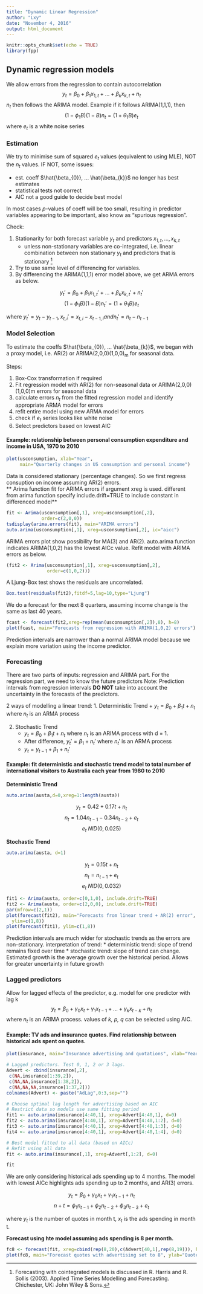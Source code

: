 ```yaml
---
title: "Dynamic Linear Regression"
author: "Lxy"
date: "November 4, 2016"
output: html_document
---
```


```r
knitr::opts_chunk$set(echo = TRUE)
library(fpp)
```

## Dynamic regression models

[^1]: Forecasting with cointegrated models is discussed in R. Harris and R. Sollis (2003). Applied Time Series Modelling and Forecasting. Chichester, UK: John Wiley & Sons.

We allow errors from the regression to contain autocorrelation
$$y_{t} = \beta_{0} + \beta_{1}x_{1,t} + ... + \beta_{k}x_{k,t} + n_{t}$$
$n_{t}$ then follows the ARIMA model. Example if it follows ARIMA(1,1,1), then
$$(1-\phi_{1}B)(1-B)n_{t} = (1+\theta_{1}B)e_{t}$$
where $e_{t}$ is a white noise series

### Estimation 

We try to minimise sum of squared $e_{t}$ values (equivalent to using MLE), NOT the $n_{t}$ values. IF NOT, some issues: 

* est. coeff $\hat{\beta_{0}}, ... \hat{\beta_{k}}$ no longer has best estimates
* statistical tests not correct
* AIC not a good guide to decide best model

In most cases *p*-values of coeff will be too small, resulting in predictor variables appearing to be important, also know as "spurious regression".

Check:

1. Stationarity for both forecast variable $y_{t}$ and predictors $x_{1,t}, ... , x_{k,t}$
    + unless non-stationary variables are co-integrated, i.e. linear combination between non stationary $y_{t}$ and predictors that is stationary [^1]

2. Try to use same level of differencing for variables. 
3. By differencing the ARIMA(1,1,1) error model above, we get ARMA errors as below.

$$y_{t}' = \beta_{0} + \beta_{1}x_{1,t}' + ... + \beta_{k}x_{k,t}' + n_{t}'$$
$$(1-\phi_{1}B)(1-B)n_{t}' = (1+\theta_{1}B)e_{t}$$

where $y_{t}' = y_{t} - y_{t-1}, x_{t,i}' = x_{t,i}-x_{t-1,i} and n_{t}' = n_{t}-n_{t-1}$

### Model Selection

To estimate the coeffs $\hat{\beta_{0}}, ... \hat{\beta_{k}}$, we began with a proxy model, i.e. AR(2) or ARIMA(2,0,0)(1,0,0)~m~ for seasonal data.

Steps:

1. Box-Cox transformation if required
2. Fit regression model with AR(2) for non-seasonal data or ARIMA(2,0,0)(1,0,0)m errors for seasonal data
3. calculate errors $n_{t}$ from the fitted regression model and identify appropriate ARMA model for errors
4. refit entire model using new ARMA model for errors
5. check if $e_{t}$ series looks like white noise
6. Select predictors based on lowest AIC

#### Example: relationship between personal consumption expenditure and income in USA, 1970 to 2010

```r
plot(usconsumption, xlab="Year",
     main="Quarterly changes in US consumption and personal income")

```

Data is considered stationary (percentage changes). So we first regress consuption on income assuming AR(2) errors.  
** Arima function fit for ARIMA errors if argument xreg is used. different from arima function **
** specify include.drift=TRUE to include constant in differenced model**

```r
fit <- Arima(usconsumption[,1], xreg=usconsumption[,2],
             order=c(2,0,0)) 
tsdisplay(arima.errors(fit), main="ARIMA errors")
auto.arima(usconsumption[,1], xreg=usconsumption[,2], ic="aicc")
```

ARIMA errors plot show possibility for MA(3) and AR(2). auto.arima function indicates ARIMA(1,0,2) has the lowest AICc value. Refit model with ARIMA errors as below.

```r
(fit2 <- Arima(usconsumption[,1], xreg=usconsumption[,2],
               order=c(1,0,2)))
```

A Ljung-Box test shows the residuals are uncorrelated.

```r
Box.test(residuals(fit2),fitdf=5,lag=10,type="Ljung")
```

We do a forecast for the next 8 quarters, assuming income change is the same as last 40 years.

```r
fcast <- forecast(fit2,xreg=rep(mean(usconsumption[,2]),8), h=8)
plot(fcast, main="Forecasts from regression with ARIMA(1,0,2) errors")
```

Prediction intervals are narrower than a normal ARIMA model because we explain more variation using the income predictor.

### Forecasting

There are two parts of inputs: regression and ARIMA part.
For the regression part, we need to know the future predictors
Note: Prediction intervals from regression intervals **DO NOT** take into account the uncertainty in the forecasts of the predictors.

2 ways of modelling a linear trend:
1. Deterministic Trend
    + $y_{t} = \beta_{0} + \beta_{1}t + n_{t}$ where $n_{t}$ is an ARMA process

2. Stochastic Trend
    + $y_{t} = \beta_{0} + \beta_{1}t + n_{t}$ where $n_{t}$ is an ARIMA process with d = 1.
    + After difference, $y_{t}' = \beta_{1} + n_{t}'$ where $n_{t}'$ is  an ARMA process
    + $y_{t} = y_{t-1} + \beta_{1} + n_{t}'$
    

#### Example: fit deterministic and stochastic trend model to total number of international visitors to Australia each year from 1980 to 2010

**Deterministic Trend**
```r
auto.arima(austa,d=0,xreg=1:length(austa)) 
```
$$ y_{t} = 0.42 + 0.17t + n_{t} $$
$$ n_{t} = 1.04n_{t-1} - 0.34n_{t-2} + e_{t} $$
$$ e_{t} ~ NID(0, 0.025) $$

**Stochastic Trend**
```r
auto.arima(austa, d=1)
```
$$ y_{t} = 0.15t + n_{t} $$
$$ n_{t} = n_{t-1} + e_{t} $$
$$ e_{t} ~ NID(0, 0.032) $$

```r
fit1 <- Arima(austa, order=c(0,1,0), include.drift=TRUE)
fit2 <- Arima(austa, order=c(2,0,0), include.drift=TRUE)
par(mfrow=c(2,1))
plot(forecast(fit2), main="Forecasts from linear trend + AR(2) error",
  ylim=c(1,8))
plot(forecast(fit1), ylim=c(1,8))
```

Prediction intervals are much wider for stochastic trends as the errors are non-stationary.
interpretation of trend:
* deterministic trend: slope of trend remains fixed over time
* stochastic trend: slope of trend can change. Estimated growth is the average growth over the historical period. Allows for greater uncertainty in future growth

### Lagged predictors

Allow for lagged effects of the predictor, e.g. model for one predictor with lag k
$$ y_{t} = \beta_{0} + \gamma_{0}x_{t} + \gamma_{1}x_{t-1} + ... + \gamma_{k}x_{t-k} + n_{t} $$
where $n_{t}$ is an ARIMA process.
values of *k, p, q* can be selected using AIC.

#### Example: TV ads and insurance quotes. Find relationship between historical ads spent on quotes.

```r
plot(insurance, main="Insurance advertising and quotations", xlab="Year")

# Lagged predictors. Test 0, 1, 2 or 3 lags.
Advert <- cbind(insurance[,2],
 c(NA,insurance[1:39,2]),
 c(NA,NA,insurance[1:38,2]),
 c(NA,NA,NA,insurance[1:37,2]))
colnames(Advert) <- paste("AdLag",0:3,sep="")

# Choose optimal lag length for advertising based on AIC
# Restrict data so models use same fitting period
fit1 <- auto.arima(insurance[4:40,1], xreg=Advert[4:40,1], d=0)
fit2 <- auto.arima(insurance[4:40,1], xreg=Advert[4:40,1:2], d=0)
fit3 <- auto.arima(insurance[4:40,1], xreg=Advert[4:40,1:3], d=0)
fit4 <- auto.arima(insurance[4:40,1], xreg=Advert[4:40,1:4], d=0)

# Best model fitted to all data (based on AICc)
# Refit using all data
fit <- auto.arima(insurance[,1], xreg=Advert[,1:2], d=0)
```

```r
fit
```

We are only considering historical ads spending up to 4 months. The model with lowest AICc highlights ads spending up to 2 months, and AR(3) errors.

$$ y_{t} = \beta_{0} + \gamma_{0}x_{t} + \gamma_{1}x_{t-1} + n_{t}$$
$$ n+{t} = \phi_{1}n_{t-1} + \phi_{2}n_{t-2} + \phi_{3}n_{t-3} + e_{t} $$

where $y_{t}$ is the number of quotes in month t, $x_{t}$ is the ads spending in month t.

**Forecast using hte model assuming ads spending is 8 per month.**

```r
fc8 <- forecast(fit, xreg=cbind(rep(8,20),c(Advert[40,1],rep(8,19))), h=20)
plot(fc8, main="Forecast quotes with advertising set to 8", ylab="Quotes")
```


